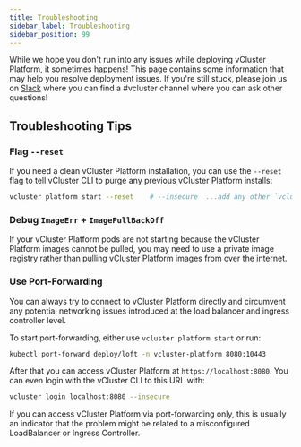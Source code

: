 ```yaml
---
title: Troubleshooting
sidebar_label: Troubleshooting
sidebar_position: 99
---
```



While we hope you don't run into any issues while deploying vCluster Platform, it sometimes happens! This
page contains some information that may help you resolve deployment issues. If you're still
stuck, please join us on [Slack](https://slack.loft.sh/) where you can find a #vcluster channel
where you can ask other questions!

## Troubleshooting Tips

### Flag `--reset`

If you need a clean vCluster Platform installation, you can use the `--reset` flag to tell vCluster CLI to purge
any previous vCluster Platform installs:

```bash
vcluster platform start --reset    # --insecure  ...add any other `vcluster platform start` flags if needed
```

### Debug `ImageErr` + `ImagePullBackOff`

If your vCluster Platform pods are not starting because the vCluster Platform images cannot be pulled, you may need to
use a private image registry rather than
pulling vCluster Platform images from over the internet.

### Use Port-Forwarding

You can always try to connect to vCluster Platform directly and circumvent any potential networking issues
introduced at the load balancer and ingress controller level.

To start port-forwarding, either use `vcluster platform start` or run:

```bash
kubectl port-forward deploy/loft -n vcluster-platform 8080:10443
```

After that you can access vCluster Platform at `https://localhost:8080`. You can even login with the vCluster CLI
to this URL with:

```bash
vcluster login localhost:8080 --insecure
```

If you can access vCluster Platform via port-forwarding only, this is usually an indicator that the problem
might be related to a misconfigured LoadBalancer or Ingress Controller.
